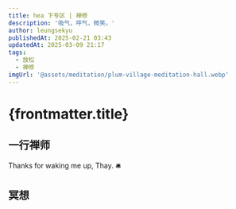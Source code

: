 ```yaml
---
title: hea 下专区 | 禅修
description: '吸气，呼气，微笑。'
author: leungsekyu
publishedAt: 2025-02-21 03:43
updatedAt: 2025-03-09 21:17
tags:
  - 放松
  - 禅修
imgUrl: '@assets/meditation/plum-village-meditation-hall.webp'
---
```



# {frontmatter.title}

## 一行禅师

Thanks for waking me up, Thay. 🛎️

<ImageWithCaption src={thayWalkingMeditation} alt="一行禅师带领僧团行禅" caption="2014 年 6 月，一行禅师带领僧团行禅" />

<ImageWithCaption src={thayCalligraphy} alt="一行禅师的书法" caption="peace in oneself<br>peace in the world" />

<YouTube url="https://www.youtube.com/embed/0-b5GOJ_q1A?si=nNgzIkxskZkXxVmr" />

<Link
  site="https://plumvillage.org/zh-hant/%e4%b8%80%e8%a1%8c%e7%a6%aa%e5%b8%ab"
  name="一行禪師 ｜ Plum Village"
  first={true}
></Link>

<Link site="https://plumvillage.org/zh-hant" name="Plum Village"></Link>

<Link site="https://www.youtube.com/@plumvillageonline" name="Plum Village"></Link>

## 冥想

<Bilibili url="//player.bilibili.com/player.html?isOutside=true&aid=907941359&bvid=BV1NM4y1d7aC&cid=1080328735&p=1"></Bilibili>
